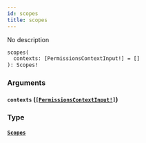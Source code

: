 ```yaml
---
id: scopes
title: scopes
---
```


No description

```graphql
scopes(
  contexts: [PermissionsContextInput!] = []
): Scopes!

```

### Arguments

#### `contexts` ([`[PermissionsContextInput!]`](/docs/graphql/inputs/permissions-context-input))

### Type

#### [`Scopes`](/docs/graphql/objects/scopes)
